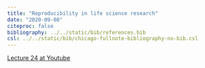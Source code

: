 ```yaml
---
title: "Reproducibility in life science research"
date: "2020-09-08"
citeproc: false
bibliography: ../../static/bib/references.bib
csl: ../../static/bib/chicago-fullnote-bibliography-no-bib.csl
---
```


[Lecture 24 at Youtube](https://youtu.be/3u7SCC0qsqw)





